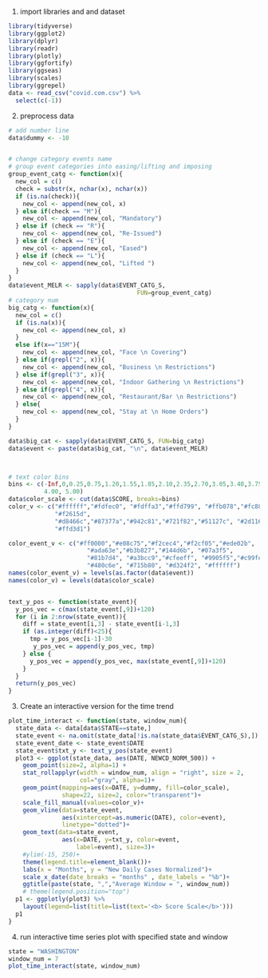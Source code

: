 1. import libraries and and dataset
```r
library(tidyverse)
library(ggplot2)
library(dplyr)
library(readr)
library(plotly)
library(ggfortify)
library(ggseas)
library(scales)
library(ggrepel)
data <- read_csv("covid.com.csv") %>% 
  select(c(-1))
```


2. preprocess data
```r

# add number line
data$dummy <- -10


# change category events name
# group event categories into easing/lifting and imposing
group_event_catg <- function(x){
  new_col = c()
  check = substr(x, nchar(x), nchar(x))
  if (is.na(check)){
    new_col <- append(new_col, x)
  } else if(check == "M"){
    new_col <- append(new_col, "Mandatory")
  } else if (check == "R"){
    new_col <- append(new_col, "Re-Issued")
  } else if (check == "E"){
    new_col <- append(new_col, "Eased")
  } else if (check == "L"){
    new_col <- append(new_col, "Lifted ")
  } 
}
data$event_MELR <- sapply(data$EVENT_CATG_S,
                                    FUN=group_event_catg)
# category num
big_catg <- function(x){
  new_col = c()
  if (is.na(x)){
    new_col <- append(new_col, x)
  } 
  else if(x=="15M"){
    new_col <- append(new_col, "Face \n Covering")
  } else if(grepl("2", x)){
    new_col <- append(new_col, "Business \n Restrictions")
  } else if(grepl("3", x)){
    new_col <- append(new_col, "Indoor Gathering \n Restrictions")
  } else if(grepl("4", x)){
    new_col <- append(new_col, "Restaurant/Bar \n Restrictions")
  } else{
    new_col <- append(new_col, "Stay at \n Home Orders")
  }
}

data$big_cat <- sapply(data$EVENT_CATG_S, FUN=big_catg)
data$event <- paste(data$big_cat, "\n", data$event_MELR)



# text color bins
bins <- c(-Inf,0,0.25,0.75,1.20,1.55,1.85,2.10,2.35,2.70,3.05,3.40,3.75,
          4.00, 5.00)
data$color_scale <- cut(data$SCORE, breaks=bins)
color_v <- c("#ffffff","#fdfec0", "#fdffa3","#ffd799", "#ffb078","#fc8861",
             "#f2615d",
             "#d8466c","#87377a","#942c81","#721f82","#51127c", "#2d1160",
             "#ffd3d1")

color_event_v <- c("#ff0000","#e08c75","#f2cec4","#f2cf05","#ede02b",
                      "#ada63e","#b3b827","#144d6b", "#07a3f5",
                      "#81b7d4", "#a3bcc9","#cfeeff", "#9905f5","#c99fe3",
                      "#480c6e", "#715b80", "#d324f2", "#ffffff")
names(color_event_v) = levels(as.factor(data$event))
names(color_v) = levels(data$color_scale)


text_y_pos <- function(state_event){
  y_pos_vec = c(max(state_event[,9])+120)
  for (i in 2:nrow(state_event)){
    diff = state_event[i,3] - state_event[i-1,3]
    if (as.integer(diff)<25){
      tmp = y_pos_vec[i-1]-30
       y_pos_vec = append(y_pos_vec, tmp)
    } else {
      y_pos_vec = append(y_pos_vec, max(state_event[,9])+120)
    }
  }
  return(y_pos_vec)
}

```


3. Create an interactive version for the time trend
```r

plot_time_interact <- function(state, window_num){
  state_data <- data[data$STATE==state,]
  state_event <- na.omit(state_data[!is.na(state_data$EVENT_CATG_S),])
  state_event_date <- state_event$DATE
  state_event$txt_y <- text_y_pos(state_event)
  plot3 <- ggplot(state_data, aes(DATE, NEWCD_NORM_500)) + 
    geom_point(size=2, alpha=1) + 
    stat_rollapplyr(width = window_num, align = "right", size = 2,
                    col="gray", alpha=1)+
    geom_point(mapping=aes(x=DATE, y=dummy, fill=color_scale),
               shape=22, size=2, color="transparent")+
    scale_fill_manual(values=color_v)+
    geom_vline(data=state_event,
               aes(xintercept=as.numeric(DATE), color=event), 
               linetype="dotted")+
    geom_text(data=state_event,
               aes(x=DATE, y=txt_y, color=event,
                   label=event), size=3)+
    #ylim(-15, 250)+
    theme(legend.title=element_blank())+
    labs(x = "Months", y = "New Daily Cases Normalized")+
    scale_x_date(date_breaks = "months" , date_labels = "%b")+
    ggtitle(paste(state, ",","Average Window = ", window_num)) 
    # theme(legend.position="top")
  p1 <- ggplotly(plot3) %>% 
    layout(legend=list(title=list(text='<b> Score Scale</b>')))
  p1
}

```


4. run interactive time series plot with specified state and window
```r
state = "WASHINGTON"
window_num = 7
plot_time_interact(state, window_num)
```
